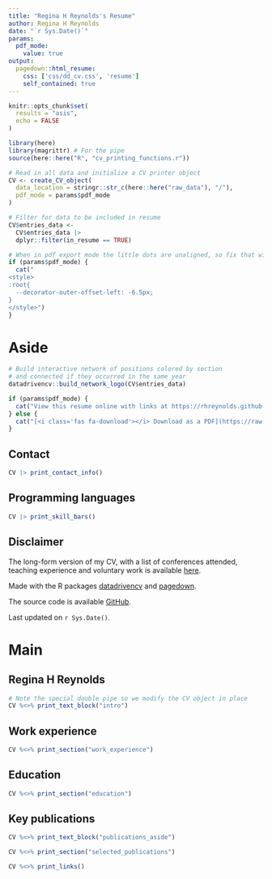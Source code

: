 ```yaml
---
title: "Regina H Reynolds's Resume"
author: Regina H Reynolds
date: "`r Sys.Date()`"
params:
  pdf_mode:
    value: true
output:
  pagedown::html_resume:
    css: ['css/dd_cv.css', 'resume']
    self_contained: true
---
```


```r
knitr::opts_chunk$set(
  results = "asis",
  echo = FALSE
)

library(here)
library(magrittr) # For the pipe
source(here::here("R", "cv_printing_functions.r"))

# Read in all data and initialize a CV printer object
CV <- create_CV_object(
  data_location = stringr::str_c(here::here("raw_data"), "/"),
  pdf_mode = params$pdf_mode
)

# Filter for data to be included in resume
CV$entries_data <-
  CV$entries_data |>
  dplyr::filter(in_resume == TRUE)
```


```r
# When in pdf export mode the little dots are unaligned, so fix that with some conditional CSS.
if (params$pdf_mode) {
  cat("
<style>
:root{
  --decorator-outer-offset-left: -6.5px;
}
</style>")
}
```


Aside
================================================================================

```r
# Build interactive network of positions colored by section
# and connected if they occurred in the same year
datadrivencv::build_network_logo(CV$entries_data)
```


```r
if (params$pdf_mode) {
  cat("View this resume online with links at https://rhreynolds.github.io/cv")
} else {
  cat("[<i class='fas fa-download'></i> Download as a PDF](https://raw.githubusercontent.com/RHReynolds/cv/main/docs/rhr_resume.pdf)")
}
```

Contact {#contact}
--------------------------------------------------------------------------------

```r
CV |> print_contact_info()
```



Programming languages {#skills}
--------------------------------------------------------------------------------

```r
CV |> print_skill_bars()
```



Disclaimer {#disclaimer}
--------------------------------------------------------------------------------

The long-form version of my CV, with a list of conferences attended, teaching experience and voluntary work is available [here](https://rhreynolds.github.io/cv/). 

Made with the R packages [datadrivencv](https://github.com/nstrayer/datadrivencv) and  [pagedown](https://github.com/rstudio/pagedown). 

The source code is available [GitHub](https://github.com/RHReynolds/cv).

Last updated on `r Sys.Date()`.



Main
================================================================================

Regina H Reynolds {#title}
--------------------------------------------------------------------------------

```r
# Note the special double pipe so we modify the CV object in place
CV %<>% print_text_block("intro")
```

Work experience {data-icon=suitcase}
--------------------------------------------------------------------------------

```r
CV %<>% print_section("work_experience")
```

Education {data-icon=graduation-cap data-concise=true}
--------------------------------------------------------------------------------

```r
CV %<>% print_section("education")
```

Key publications {data-icon=book}
--------------------------------------------------------------------------------

::: aside
```r
CV %<>% print_text_block("publications_aside")
```
:::

```r
CV %<>% print_section("selected_publications")
```

```r
CV %<>% print_links()
```
